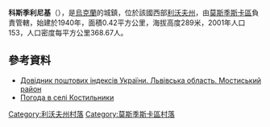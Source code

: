 {{coord|49|40|22|N|23|17|53|E|scale:100000|display=title}}

'''科斯季利尼基'''（{{lang-uk|Костильники}}），是[[烏克蘭|烏克蘭]]的城鎮，位於該國西部[[利沃夫州|利沃夫州]]，由[[莫斯季斯卡區|莫斯季斯卡區]]負責管轄，始建於1940年，面積0.42平方公里，海拔高度289米，2001年人口153，人口密度每平方公里368.67人。

==參考資料==
*[http://www.uaidx.com/13/294/index Довідник поштових індексів України. Львівська область. Мостиський район]
* [http://weather.in.ua/ua/l'vovskaja/11684 Погода в селі Костильники]

[[Category:利沃夫州村落|Category:利沃夫州村落]]
[[Category:莫斯季斯卡區村落|Category:莫斯季斯卡區村落]]


{{Lviv-geo-stub}}